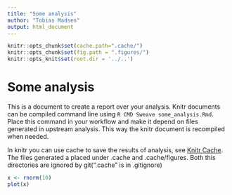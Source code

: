 ```yaml
---
title: "Some analysis"
author: "Tobias Madsen"
output: html_document
---
```


<!--
%\VignetteEngine{knitr::knitr}
-->

```r
knitr::opts_chunk$set(cache.path=".cache/")
knitr::opts_chunk$set(fig.path = ".figures/")
knitr::opts_knit$set(root.dir = '../..')
```

# Some analysis
This is a document to create a report over your analysis. Knitr documents can be compiled command line using `R CMD Sweave some_analysis.Rmd`. Place this command in your workflow and make it depend on files generated in upstream analysis. This way the knitr document is recompiled when needed.

In knitr you can use cache to save the results of analysis, see [Knitr Cache]([ABC](http://yihui.name/knitr/demo/cache/)). The files generated a placed under .cache and .cache/figures. Both this directories are ignored by git(".cache" is in .gitignore)

```r
x <- rnorm(10)
plot(x)
```
